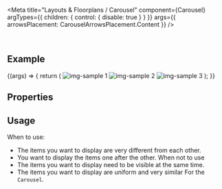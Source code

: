 
<Meta
  title="Layouts & Floorplans / Carousel"
  component={Carousel}
  argTypes={{
    children: { control: { disable: true } }
  }}
  args={{
    arrowsPlacement: CarouselArrowsPlacement.Content
  }}
/>

<DocsHeader />

<br />

## Example

<Canvas>
  <Story name="Default">
    {(args) => {
      return (
        <Carousel {...args}>
          <img src="https://sap.github.io/ui5-webcomponents/assets/images/sample1.jpg" alt="img-sample 1" />
          <img src="https://sap.github.io/ui5-webcomponents/assets/images/sample2.jpg" alt="img-sample 2" />
          <img src="https://sap.github.io/ui5-webcomponents/assets/images/sample3.jpg" alt="img-sample 3" />
        </Carousel>
      );
    }}
  </Story>
</Canvas>

## Properties

<ArgsTable story="." />

## Usage

When to use:

- The items you want to display are very different from each other.
- You want to display the items one after the other.
  When not to use
- The items you want to display need to be visible at the same time.
- The items you want to display are uniform and very similar For the `Carousel`.

<Footer />
